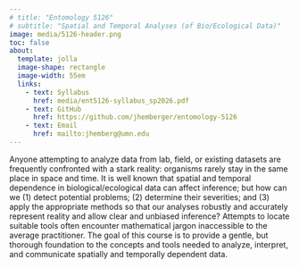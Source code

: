```yaml
---
# title: "Entomology 5126"
# subtitle: "Spatial and Temporal Analyses (of Bio/Ecological Data)"
image: media/5126-header.png
toc: false
about: 
  template: jolla
  image-shape: rectangle
  image-width: 55em
  links:
    - text: Syllabus
      href: media/ent5126-syllabus_sp2026.pdf
    - text: GitHub
      href: https://github.com/jhemberger/entomology-5126
    - text: Email
      href: mailto:jhemberg@umn.edu
---
```


Anyone attempting to analyze data from lab, field, or existing datasets are frequently confronted with a stark reality: organisms rarely stay in the same place in space and time. It is well known that spatial and temporal dependence in biological/ecological data can affect inference; but how can we (1) detect potential problems; (2) determine their severities; and (3) apply the appropriate methods so that our analyses robustly and accurately represent reality and allow clear and unbiased inference? Attempts to locate suitable tools often encounter mathematical jargon inaccessible to the average practitioner. The goal of this course is to provide a gentle, but thorough foundation to the concepts and tools needed to analyze, interpret, and communicate spatially and temporally dependent data.